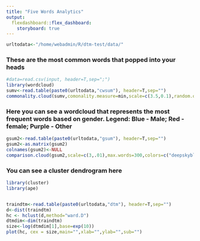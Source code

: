 ```yaml
---
title: "Five Words Analytics"
output: 
  flexdashboard::flex_dashboard:
    storyboard: true
---
```

```r
urltodata<-"/home/webadmin/R/dtm-test/data/"
```
### These are the most common words that popped into your heads

```r
#data=read.csv(input, header=T,sep=";")
library(wordcloud)
sumv<-read.table(paste0(urltodata,"cwsum"), header=T,sep="")
commonality.cloud(sumv,comonality.measure=min,scale=c(3.5,0.1),random.order=F, colors = brewer.pal(6, "PuBuGn"),use.layout.r=F)


```


### Here you can see a wordcloud that represents the most frequent words based on gender. Legend: Blue - Male; Red - female; Purple - Other

```r
gsum2<-read.table(paste0(urltodata,"gsum"), header=T,sep="")
gsum2<-as.matrix(gsum2)
colnames(gsum2)<-NULL
comparison.cloud(gsum2,scale=c(3,.01),max.words=300,colors=c("deepskyblue3","firebrick2","darkorchid3"))

```


### You can see a cluster dendrogram here

```r
library(cluster)
library(ape)


traindtm<-read.table(paste0(urltodata,"dtm"), header=T,sep="")
d<-dist(traindtm)
hc <- hclust(d,method="ward.D")
dtmdim<-dim(traindtm)
size<-log(dtmdim[1],base=exp(10))
plot(hc, cex = size,main="",xlab="",ylab="",sub="")

```